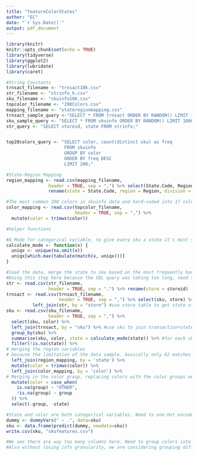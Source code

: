 ```yaml
---
title: "featureColorStates"
author: "EC"
date: "`r Sys.Date()`"
output: pdf_document
---
```


```r
library(knitr)
knitr::opts_chunk$set(echo = TRUE)
library(tidyverse)   
library(ggplot2) 
library(lubridate)
library(caret)
```

```r
#String Constants
trnsact_filename <- "trnsact10k.csv"
str_filename <- "strinfo_h.csv"
sku_filename <- "skuinfo10K.csv"
topcolor_filename <- "200Colors.csv"
mapping_filename <- "stateregionmapping.csv"
trnsact_sample_query <-"SELECT * FROM trnsact ORDER BY RANDOM() LIMIT 10000;"
sku_sample_query <- "SELECT * FROM skuinfo ORDER BY RANDOM() LIMIT 10000;"
str_query <- "SELECT storeid, state FROM strinfo;"


top20colors_query <- "SELECT color, count(distinct sku) as freq
                      FROM skuinfo
                      GROUP BY color
                      ORDER BY freq DESC
                      LIMIT 200;"

#State-Region Mapping
region_mapping <- read.csv(mapping_filename,
                header = TRUE, sep = ",") %>% select(State.Code, Region, Division) %>%
                rename(state = State.Code, region = Region, division = Division) 

#The most common 200 colors in skuinfo data and hard-coded into 17 color groups
color_mapping <- read.csv(topcolor_filename,
                          header = TRUE, sep = ",") %>%
  mutate(color = trimws(color))

```

```r
#helper functions

#A Mode for categorical variable, to give every sku a state it's most sold in
calculate_mode <- function(x) {
  uniqx <- unique(na.omit(x))
  uniqx[which.max(tabulate(match(x, uniqx)))]
}

```


```r
#load the data, merge the state to sku based on the most frequently bought state regions
#Doing this step here because the SQL query was taking too long, need to get feature engineering started with some data first. Later will do this in SQL.
str <- read.csv(str_filename,
                header = TRUE, sep = ",") %>% rename(store = storeid)
trnsact <- read.csv(trnsact_filename, 
                    header = TRUE, sep = ",") %>% select(sku, store) %>%
          left_join(str, by = "store") #use store table to get state of transactions
sku <- read.csv(sku_filename,
                header = TRUE, sep = ",") %>% 
  select(sku, color) %>%
  left_join(trnsact, by = "sku") %>% #use sku to join transaction+state and sku
  group_by(sku) %>%
  summarise(sku, color, state = calculate_mode(state)) %>% #for each sku which state did it sell best?
  filter(!is.na(state)) %>%
# merging the region variables
# because the limitation of the data sample, basically only 62 matches were found between the transact and sku. It won't be a problem when we actually apply this to a larger data set.
  left_join(region_mapping, by = 'state') %>%
  mutate(color = trimws(color)) %>%
  left_join(color_mapping, by = 'color') %>%
# Merging in the color group, replacing colors with the color groups we hard-coded, and for those we don't know the color group for, it's coded as other
  mutate(color = case_when(
    is.na(group) ~ "OTHER",
    !is.na(group) ~ group
  )) %>%
  select(-group, -state)

```




```r
#State and color are both categorical variables. Need to one-hot encode it.
dummy <- dummyVars(" ~ .", data=sku)
sku <- data.frame(predict(dummy, newdata=sku))
write.csv(sku, "skufeatures.csv")

#We see there are way too many columns here. Need to group colors into buckets. Coral and Salmon are both pink. 
#Also without losing info granularity, we are considering grouping different states into regions - West, Southwest, Midwest, Southeast, Northeast, Etc.
```